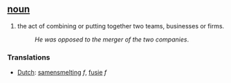 == [[noun]] ==
#the act of combining or putting together two teams, businesses or firms.
#:''He was opposed to the merger of the two companies''.
===Translations===
*[[Dutch]]: [[samensmelting]] ''f'', [[fusie]] ''f''